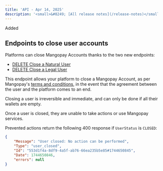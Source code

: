 ```yaml
---
title: 'API - Apr 14, 2025'  
description: '<small>&#8249; [All release notes](/release-notes)</small>'  
---
```


<div class="release-notes-page">

<div class="pill pill-green">Added</div>

## Endpoints to close user accounts

Platforms can close Mangopay Accounts thanks to the two new endpoints:
- [DELETE Close a Natural User](/api-reference/users/close-natural-user)
- [DELETE Close a Legal User](/api-reference/users/close-legal-user)

This endpoint allows your platform to close a Mangopay Account, as per Mangopay's <a href="https://mangopay.com/terms-and-conditions" target="_blank">terms and conditions</a>, in the event that the agreement between the user and the platform comes to an end.

Closing a user is irreversible and immediate, and can only be done if all their wallets are empty.

Once a user is closed, they are unable to take actions or use Mangopay services. 

Prevented actions return the following 400 response if `UserStatus` is `CLOSED`: 
```json 400 
{
    "Message": "User closed: No action can be performed",
    "Type": "user_closed",
    "Id": "553d1f4a-8df9-4a5f-ab76-66ea235b5e85#1744650845",
    "Date": 1744650846,
    "errors": null
}
```
</div>